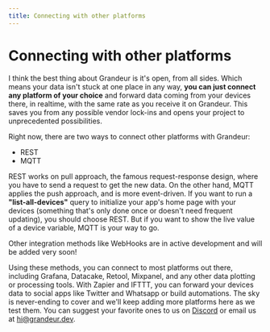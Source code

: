 ```yaml
---
title: Connecting with other platforms
---
```


# Connecting with other platforms

I think the best thing about Grandeur is it's open, from all sides. Which means your data isn't stuck at one place in any way, **you can just connect any platform of your choice** and forward data coming from your devices there, in realtime, with the same rate as you receive it on Grandeur. This saves you from any possible vendor lock-ins and opens your project to unprecedented possibilities.

Right now, there are two ways to connect other platforms with Grandeur:
- REST
- MQTT

REST works on pull approach, the famous request-response design, where you have to send a request to get the new data. On the other hand, MQTT applies the push approach, and is more event-driven. If you want to run a **"list-all-devices"** query to initialize your app's home page with your devices (something that's only done once or doesn't need frequent updating), you should choose REST. But if you want to show the live value of a device variable, MQTT is your way to go.

<Callout type="info">
    Other integration methods like WebHooks are in active development and will be added very soon!
</Callout>

Using these methods, you can connect to most platforms out there, including Grafana, Datacake, Retool, Mixpanel, and any other data plotting or processing tools. With Zapier and IFTTT, you can forward your devices data to social apps like Twitter and Whatsapp or build automations. The sky is never-ending to cover and we'll keep adding more platforms here as we test them. You can suggest your favorite ones to us on [Discord](https://discord.gg/HQWX4uwkqC) or email us at [hi@grandeur.dev](mailto:hi@grandeur.dev).